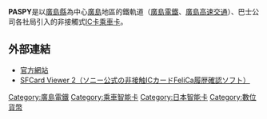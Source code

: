 {{Infobox electronic payment
| box_width     =300px
| name          = PASPY
| other_name    = パスピー
| native_name   = 
| native_name_lang = 
| color       = 
| color2      = 
| logo          = 
| logo_width    = 
| logo_alt      = 
| image = PASPY（広島電鉄）.jpg
| image_width = 
| image_alt   = 
| caption     = PASPY
| location= 
| launched           = 2008年
| service_1          = 廣島電鐵
| service_2          = 廣島巴士
| service_3          = 廣島交通
| service_4          = 中國JR巴士
| service_5          = 鞆鐵道
| service_6          = 中國巴士
| service_7          = 廣島高速交通
| sales_location_1   = PASPY公司巴士車內
| sales_location_2   = 廣島電鐵路面電車車內
| sales_location_3   = Astram Line車站自動售票機
| sales_location_4   = 廣島巴士中心
| sales_location_5   = PASPY公司主要定期券售票處
| currency           = 日圓
| stored_value       = 
| credit_expiry      = 10年
| maximum_credit     = 20,000日圓
| unlimited_use      = 
| variant_1          = 
| variant_2          = 
| variant_3          = 
| variant_4          = 
| variant_5          = 
| automatic_recharge= 
| technology_1= [[FeliCa|FeliCa]]、[[NFC|NFC]]
| manager= 
| homepage=http://www.paspy.jp/
}}
'''PASPY'''是以[[廣島縣|廣島縣]]為中心[[廣島縣|廣島]]地區的鐵軌道（[[廣島電鐵|廣島電鐵]]、[[廣島高速交通|廣島高速交通]]）、巴士公司各社局引入的非接觸式[[IC卡|IC卡]][[乘車卡|乘車卡]]。
== 外部連結 ==
* [http://www.paspy.jp/ 官方網站]{{Wayback|url=http://www.paspy.jp/ |date=20200814200521 }}
* [https://www.sony.co.jp/Products/felica/consumer/download/sfcardviewer2.html SFCard Viewer 2（ソニー公式の非接触ICカードFeliCa履歴確認ソフト）]{{Wayback|url=https://www.sony.co.jp/Products/felica/consumer/download/sfcardviewer2.html |date=20200701123623 }}

{{日本電子票證}}
{{信用卡}}

{{rail-stub}}
{{bus-stub}}

{{DEFAULTSORT:Paspy}}

[[Category:廣島電鐵|Category:廣島電鐵]]
[[Category:乘車智能卡|Category:乘車智能卡]]
[[Category:日本智能卡|Category:日本智能卡]]
[[Category:數位貨幣|Category:數位貨幣]]